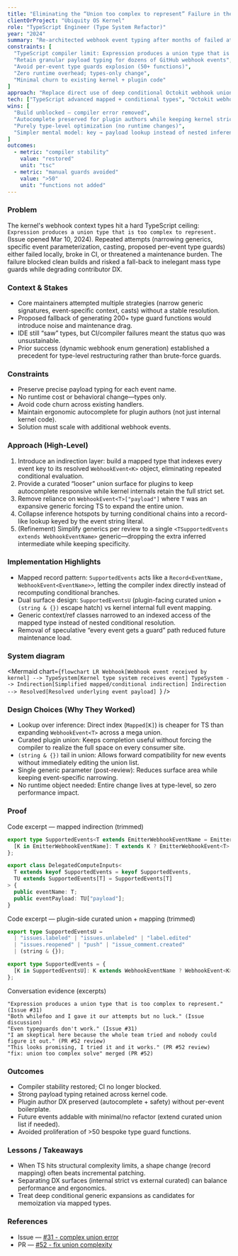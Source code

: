 ```yaml
---
title: "Eliminating the “Union too complex to represent” Failure in the Kernel"
clientOrProject: "Ubiquity OS Kernel"
role: "TypeScript Engineer (Type System Refactor)"
year: "2024"
summary: "Re-architected webhook event typing after months of failed attempts by core devs, replacing an inference-heavy mega union with a mapped indirection that restored compiler stability and preserved payload safety + autocomplete." 
constraints: [
  "TypeScript compiler limit: Expression produces a union type that is too complex to represent.",
  "Retain granular payload typing for dozens of GitHub webhook events",
  "Avoid per-event type guards explosion (50+ functions)",
  "Zero runtime overhead; types-only change",
  "Minimal churn to existing kernel + plugin code"
]
approach: "Replace direct use of deep conditional Octokit webhook unions with a two-layer mapped type: (1) curated union for plugin DX, (2) internal mapped record resolving event name → payload; remove recursive conditional inference hotspots to bypass TS union expansion limits." 
tech: ["TypeScript advanced mapped + conditional types", "Octokit webhook types"]
wins: [
  "Build unblocked — compiler error removed",
  "Autocomplete preserved for plugin authors while keeping kernel strict",
  "Purely type-level optimization (no runtime changes)",
  "Simpler mental model: key → payload lookup instead of nested inference"
]
outcomes:
  - metric: "compiler stability"
    value: "restored"
    unit: "tsc"
  - metric: "manual guards avoided"
    value: ">50"
    unit: "functions not added"
---
```


### Problem
The kernel's webhook context types hit a hard TypeScript ceiling: `Expression produces a union type that is too complex to represent.` (Issue opened Mar 10, 2024). Repeated attempts (narrowing generics, specific event parameterization, casting, proposed per-event type guards) either failed locally, broke in CI, or threatened a maintenance burden. The failure blocked clean builds and risked a fall-back to inelegant mass type guards while degrading contributor DX.

### Context & Stakes
- Core maintainers attempted multiple strategies (narrow generic signatures, event-specific context, casts) without a stable resolution.
- Proposed fallback of generating 200+ type guard functions would introduce noise and maintenance drag.
- IDE still “saw” types, but CI/compiler failures meant the status quo was unsustainable.
- Prior success (dynamic webhook enum generation) established a precedent for type-level restructuring rather than brute-force guards.

### Constraints
- Preserve precise payload typing for each event name.
- No runtime cost or behavioral change—types only.
- Avoid code churn across existing handlers.
- Maintain ergonomic autocomplete for plugin authors (not just internal kernel code).
- Solution must scale with additional webhook events.

### Approach (High-Level)
1. Introduce an indirection layer: build a mapped type that indexes every event key to its resolved `WebhookEvent<K>` object, eliminating repeated conditional evaluation.
2. Provide a curated “looser” union surface for plugins to keep autocomplete responsive while kernel internals retain the full strict set.
3. Remove reliance on `WebhookEvent<T>["payload"]` where `T` was an expansive generic forcing TS to expand the entire union.
4. Collapse inference hotspots by turning conditional chains into a record-like lookup keyed by the event string literal.
5. (Refinement) Simplify generics per review to a single `<TSupportedEvents extends WebhookEventName>` generic—dropping the extra inferred intermediate while keeping specificity.

### Implementation Highlights
- Mapped record pattern: `SupportedEvents` acts like a `Record<EventName, WebhookEvent<EventName>>`, letting the compiler index directly instead of recomputing conditional branches.
- Dual surface design: `SupportedEventsU` (plugin-facing curated union + `(string & {})` escape hatch) vs kernel internal full event mapping.
- Generic context/ref classes narrowed to an indexed access of the mapped type instead of nested conditional resolution.
- Removal of speculative “every event gets a guard” path reduced future maintenance load.


### System diagram

<Mermaid
  chart={`flowchart LR
    Webhook[Webhook event received by kernel] --> TypeSystem[Kernel type system receives event]
    TypeSystem --> Indirection[Simplified mapped/conditional indirection]
    Indirection --> Resolved[Resolved underlying event payload]
  `}
/>

### Design Choices (Why They Worked)
- Lookup over inference: Direct index (`Mapped[K]`) is cheaper for TS than expanding `WebhookEvent<T>` across a mega union.
- Curated plugin union: Keeps completion useful without forcing the compiler to realize the full space on every consumer site.
- `(string & {})` tail in union: Allows forward compatibility for new events without immediately editing the union list.
- Single generic parameter (post-review): Reduces surface area while keeping event-specific narrowing.
- No runtime object needed: Entire change lives at type-level, so zero performance impact.

### Proof
Code excerpt — mapped indirection (trimmed)

```ts
export type SupportedEvents<T extends EmitterWebhookEventName = EmitterWebhookEventName> = {
  [K in EmitterWebhookEventName]: T extends K ? EmitterWebhookEvent<T> : never;
};

export class DelegatedComputeInputs<
  T extends keyof SupportedEvents = keyof SupportedEvents,
  TU extends SupportedEvents[T] = SupportedEvents[T]
> {
  public eventName: T;
  public eventPayload: TU["payload"];
}
```

Code excerpt — plugin-side curated union + mapping (trimmed)

```ts
export type SupportedEventsU =
  | "issues.labeled" | "issues.unlabeled" | "label.edited"
  | "issues.reopened" | "push" | "issue_comment.created"
  | (string & {});

export type SupportedEvents = {
  [K in SupportedEventsU]: K extends WebhookEventName ? WebhookEvent<K> : never;
};
```

Conversation evidence (excerpts)

```text
"Expression produces a union type that is too complex to represent." (Issue #31)
"Both whilefoo and I gave it our attempts but no luck." (Issue discussion)
"Even typeguards don't work." (Issue #31)
"I am skeptical here because the whole team tried and nobody could figure it out." (PR #52 review)
"This looks promising, I tried it and it works." (PR #52 review)
"fix: union too complex solve" merged (PR #52)
```

### Outcomes
- Compiler stability restored; CI no longer blocked.
- Strong payload typing retained across kernel code.
- Plugin author DX preserved (autocomplete + safety) without per-event boilerplate.
- Future events addable with minimal/no refactor (extend curated union list if needed).
- Avoided proliferation of >50 bespoke type guard functions.

### Lessons / Takeaways
- When TS hits structural complexity limits, a shape change (record mapping) often beats incremental patching.
- Separating DX surfaces (internal strict vs external curated) can balance performance and ergonomics.
- Treat deep conditional generic expansions as candidates for memoization via mapped types.

### References
- Issue — [#31 - complex union error](https://github.com/ubiquity-os/ubiquity-os-kernel/issues/31 "complex union error")
- PR — [#52 - fix union complexity](https://github.com/ubiquity-os/ubiquity-os-kernel/pull/52 "fix union complexity")



